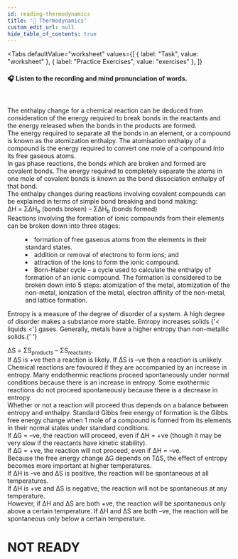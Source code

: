 ```yaml
---
id: reading-thermodynamics
title: '📝 Thermodynamics'
custom_edit_url: null
hide_table_of_contents: true
---
```



<Tabs
  defaultValue="worksheet"
  values={[
    { label: "Task", value: "worksheet" },
    { label: "Practice Exercises", value: "exercises" },
  ]}
>
<TabItem value="worksheet">

#### 🎧️ Listen to the recording and mind pronunciation of words.

<ReactPlayer
  url='/media/520.daf91cfb.mp3'
  width='100ww'
  height='40px'
  controls={true}
/>

<br />

The enthalpy change for a chemical reaction can be deduced from consideration of the energy required to break bonds in the reactants and the energy released when the bonds in the products are formed.  
The energy required to separate all the bonds in an element, or a compound is known as the atomization enthalpy. The atomisation enthalpy of a compound is the energy required to convert one mole of a compound into its free gaseous atoms.  
In gas phase reactions, the bonds which are broken and formed are covalent bonds. The energy required to completely separate the atoms in one mole of covalent bonds is known as the bond dissociation enthalpy of that bond.  
The enthalpy changes during reactions involving covalent compounds can be explained in terms of simple bond breaking and bond making:  
∆H = Σ∆H<sub>b</sub> (bonds broken) – Σ∆H<sub>b</sub> (bonds formed)  
Reactions involving the formation of ionic compounds from their elements can be broken down into three stages:

<dl>
  <dd>
    <li>
      formation of free gaseous atoms from the elements in their standard
      states.
    </li>
    <li>addition or removal of electrons to form ions; and</li>
    <li>attraction of the ions to form the ionic compound.</li>
    <li>
      Born-Haber cycle – a cycle used to calculate the enthalpy of formation of
      an ionic compound. The formation is considered to be broken down into 5
      steps: atomization of the metal, atomization of the non-metal, ionization
      of the metal, electron affinity of the non-metal, and lattice formation.
    </li>
  </dd>
</dl>
Entropy is a measure of the degree of disorder of a system. A high degree of disorder
makes a substance more stable. Entropy increases solids {'< liquids <'} gases. Generally,
metals have a higher entropy than non-metallic solids.{' '}

∆S = ΣS<sub>products</sub> – ΣS<sub>reactants</sub>.  
If ∆S is +ve then a reaction is likely. If ∆S is –ve then a reaction is unlikely. Chemical reactions are favoured if they are accompanied by an increase in entropy. Many endothermic reactions proceed spontaneously under normal conditions because there is an increase in entropy. Some exothermic reactions do not proceed spontaneously because there is a decrease in entropy.  
Whether or not a reaction will proceed thus depends on a balance between entropy and enthalpy. Standard Gibbs free energy of formation is the Gibbs free energy change when 1 mole of a compound is formed from its elements in their normal states under standard conditions.  
If ∆G = –ve, the reaction will proceed, even if ∆H = +ve (though it may be very slow if the reactants have kinetic stability).  
If ∆G = +ve, the reaction will not proceed, even if ∆H = –ve.  
Because the free energy change ∆G depends on T∆S, the effect of entropy becomes more important at higher temperatures.  
If ∆H is –ve and ∆S is positive, the reaction will be spontaneous at all temperatures.  
If ∆H is +ve and ∆S is negative, the reaction will not be spontaneous at any temperature.  
However, if ∆H and ∆S are both +ve, the reaction will be spontaneous only above a certain temperature. If ∆H and ∆S are both –ve, the reaction will be spontaneous only below a certain temperature.

</TabItem>

<TabItem value="exercises">

# NOT READY

</TabItem>
</Tabs>
